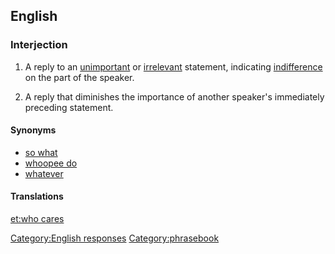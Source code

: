 ==English==

===Interjection===
{{en-interj|pos=[[who]] [[cares]]}}

# {{rfd-sense}} {{colloquial|rhetorical question}} A reply to an [[unimportant]] or [[irrelevant]] statement, indicating [[indifference]] on the part of the speaker.
# {{rfd-sense}} {{colloquial|rhetorical question}} A reply that diminishes the importance of another speaker's immediately preceding statement.

====Synonyms====
* [[so what]]
* [[whoopee do]]
* [[whatever]]

====Translations====
{{trans-see|reply to an unimportant statement|so what}}

[[Category:English responses]]
[[Category:phrasebook]]
[[et:who cares]]